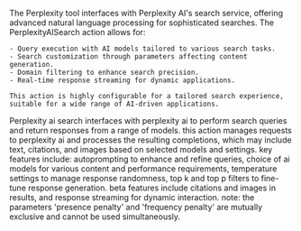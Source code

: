 The Perplexity tool interfaces with Perplexity AI's search service, offering advanced natural language processing for sophisticated searches. The PerplexityAISearch action allows for:

    - Query execution with AI models tailored to various search tasks.
    - Search customization through parameters affecting content generation.
    - Domain filtering to enhance search precision.
    - Real-time response streaming for dynamic applications.

    This action is highly configurable for a tailored search experience, suitable for a wide range of AI-driven applications.

<Accordion title="Perplexityai Perplexity Ai Search">
Perplexity ai search interfaces with perplexity ai to perform search queries and return responses from a range of models. this action manages requests to perplexity ai and processes the resulting completions, which may include text, citations, and images based on selected models and settings. key features include: autoprompting to enhance and refine queries, choice of ai models for various content and performance requirements, temperature settings to manage response randomness, top k and top p filters to fine-tune response generation. beta features include citations and images in results, and response streaming for dynamic interaction. note: the parameters 'presence penalty' and 'frequency penalty' are mutually exclusive and cannot be used simultaneously.
</Accordion>

